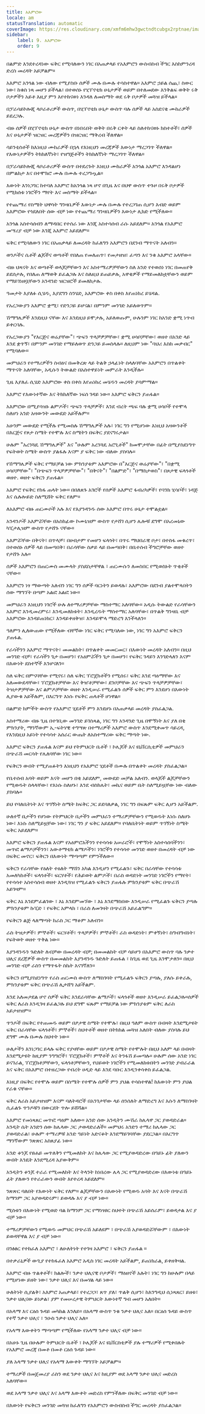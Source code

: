 ```yaml
---
title: አእምሮው
locale: am
statusTranslation: automatic
coverImage: https://res.cloudinary.com/xmfm6mhw3gwctndtcubgx2rptnae/image/upload/v1740337243/small_cover_educacion_fundamental_a051170f1c.webp
sidebar:
    label: 9. አእምሮው
    order: 9
---
```

በልምድ እንደተረዳነው ፍቅር የሚባለውን ነገር በአጠቃላይ የአእምሮን ውስብስብ ችግር እስከምንረዳ ድረስ መረዳት አይቻልም።

አእምሮ አንጎል ነው ብለው የሚያስቡ ሰዎች ሙሉ በሙሉ ተሳስተዋል። አእምሮ ኃይል ሰጪ፣ ስውር ነው፣ ከቁስ ነጻ መሆን ይችላል፣ በተወሰኑ የሂፕኖቲክ ሁኔታዎች ወይም በተለመደው እንቅልፍ ወቅት ሩቅ ቦታዎችን አይቶ እዚያ ምን እየተከናወነ እንዳለ ለመስማት ወደ ሩቅ ቦታዎች መጓዝ ይችላል።

በፓራሳይኮሎጂ ላቦራቶሪዎች ውስጥ, በሂፕኖቲክ ሁኔታ ውስጥ ባሉ ሰዎች ላይ አስደናቂ ሙከራዎች ይደረጋሉ.

ብዙ ሰዎች በሂፕኖቲክ ሁኔታ ውስጥ በነበሩበት ወቅት በሩቅ ርቀት ላይ ስለተከናወኑ ክስተቶች፣ ሰዎች እና ሁኔታዎች ዝርዝር መረጃዎችን በዝርዝር ማቅረብ ችለዋል።

ሳይንቲስቶች ከእነዚህ ሙከራዎች በኋላ የእነዚህን መረጃዎች እውነታ ማረጋገጥ ችለዋል። የእውነታዎችን ትክክለኛነት፣ የዝግጅቶችን ትክክለኛነት ማረጋገጥ ችለዋል።

በፓራሳይኮሎጂ ላቦራቶሪዎች ውስጥ በተደረጉት እነዚህ ሙከራዎች አንጎል አእምሮ እንዳልሆነ በምልከታ እና በተሞክሮ ሙሉ በሙሉ ተረጋግጧል።

እውነት እንነጋገር ከተባለ አእምሮ ከአንጎል ነጻ ሆኖ በጊዜ እና በህዋ ውስጥ ተጉዞ በሩቅ ቦታዎች የሚከሰቱ ነገሮችን ማየት እና መስማት ይችላል።

የተጨማሪ የስሜት ህዋሳት ግንዛቤዎች እውነታ ሙሉ በሙሉ የተረጋገጠ ሲሆን እብድ ወይም አእምሮው የጎደለበት ሰው ብቻ ነው የተጨማሪ ግንዛቤዎችን እውነታ ሊክድ የሚችለው።

አንጎል አስተሳሰብን ለማዳበር የተሰራ ነው እንጂ አስተሳሰብ ራሱ አይደለም። አንጎል የአእምሮ መሣሪያ ብቻ ነው እንጂ አእምሮ አይደለም።

ፍቅር የሚባለውን ነገር በአጠቃላይ ለመረዳት ከፈለግን አእምሮን በደንብ ማጥናት አለብን።

ወንዶችና ሴቶች ልጆችና ወጣቶች የበለጠ የመለጠጥ፣ የመታዘዝ፣ ፈጣን እና ንቁ አእምሮ አላቸው።

ብዙ ህጻናት እና ወጣቶች ወላጆቻቸውን እና አስተማሪዎቻቸውን ስለ አንድ የተወሰነ ነገር በመጠየቅ ይደሰታሉ, የበለጠ ለማወቅ ይፈልጋሉ እና ስለዚህ ይጠይቃሉ, አዋቂዎች የማይመለከቷቸውን ወይም የማይገነዘቧቸውን አንዳንድ ዝርዝሮች ይመለከታሉ.

ዓመታት እያለፉ ሲሄዱ, እያደግን ስንሄድ, አእምሮው ቀስ በቀስ እየጠነከረ ይሄዳል.

የአረጋውያን አእምሮ ቋሚ፣ የድንጋይ ይሆናል፣ በምንም መንገድ አይለወጥም።

ሽማግሌዎች እንደዚህ ናቸው እና እንደዚህ ይሞታሉ, አይለወጡም, ሁሉንም ነገር ከአንድ ቋሚ ነጥብ ይቀርባሉ.

የአረጋውያን "የእርጅና ወሬያቸው"፣ ጭፍን ጥላቻዎቻቸው፣ ቋሚ ሀሳቦቻቸው፣ ወዘተ በአንድ ላይ እንደ ቋጥኝ፣ በምንም መንገድ የማይለወጥ ድንጋይ ይመስላሉ። ለዚህም ነው "ባህሪ እስከ መቃብር" የሚባለው።

መምህራን የተማሪዎችን ስብዕና በመቅረጽ ላይ ትልቅ ኃላፊነት ስላለባቸው አእምሮን በጥልቀት ማጥናት አለባቸው, አዲሱን ትውልድ በአስተዋይነት መምራት እንዲችሉ።

ጊዜ እያለፈ ሲሄድ አእምሮው ቀስ በቀስ እየጠነከረ መሄዱን መረዳት ያሳምማል።

አእምሮ የእውነተኛው እና ትክክለኛው ነፍሰ ገዳይ ነው። አእምሮ ፍቅርን ያጠፋል።

አእምሮው በሚያሳዝኑ ልምዶች፣ ጭፍን ጥላቻዎች፣ እንደ ብረት ጫፍ ባሉ ቋሚ ሀሳቦች የተሞላ ስለሆነ አንድ አዛውንት መውደድ አይችሉም።

አሁንም መውደድ የሚችሉ የሚመስሉ ሽማግሌዎች አሉ፣ ነገር ግን የሚሆነው እነዚህ አዛውንቶች በእርጅና የጾታ ስሜት የተሞሉ እና ስሜትን በፍቅር ያደናግሩታል።

ሁሉም "አረንጓዴ ሽማግሌዎች" እና "ሁሉም አረንጓዴ አሮጊቶች" ከመሞታቸው በፊት በሚያስደነግጥ የፍትወት ስሜት ውስጥ ያልፋሉ እናም ያ ፍቅር ነው ብለው ያስባሉ።

የሽማግሌዎች ፍቅር የማይቻል ነው ምክንያቱም አእምሮው በ"እርጅና ወሬያቸው"፣ "በቋሚ ሀሳቦቻቸው"፣ "በጭፍን ጥላቻዎቻቸው"፣ "በቅናት"፣ "በልምድ"፣ "በማስታወስ"፣ በጾታዊ ፍላጎቶች ወዘተ. ወዘተ ፍቅርን ያጠፋል።

አእምሮ የፍቅር የከፋ ጠላት ነው። በበለጸጉ አገሮች የሰዎች አእምሮ ፋብሪካዎች፣ የባንክ ሂሳቦች፣ ነዳጅ እና ሴሉሎይድ ስለሚሸት ፍቅር የለም።

ለአእምሮ ብዙ ጠርሙሶች አሉ እና የእያንዳንዱ ሰው አእምሮ በጥሩ ሁኔታ ተሞልቷል።

አንዳንዶች አእምሯቸው በአስከፊው ኮሙኒዝም ውስጥ የታሸገ ሲሆን ሌሎቹ ደግሞ በአረመኔው ካፒታሊዝም ውስጥ የታሸጉ ናቸው።

አእምሯቸው በቅናት፣ በጥላቻ፣ በሀብታም የመሆን ፍላጎት፣ በጥሩ ማህበራዊ ቦታ፣ በተስፋ መቁረጥ፣ በተወሰኑ ሰዎች ላይ በመጣበቅ፣ በራሳቸው ስቃይ ላይ በመጣበቅ፣ በቤተሰብ ችግሮቻቸው ወዘተ የታሸጉ አሉ።

ሰዎች አእምሮን በጠርሙስ መሙላት ያስደስታቸዋል ፣ ጠርሙሱን ለመስበር የሚወስኑት ጥቂቶች ናቸው።

አእምሮን ነፃ ማውጣት አለብን ነገር ግን ሰዎች ባርነትን ይወዳሉ፣ አእምሮው በደንብ ያልተሞላበትን ሰው ማግኘት በጣም አልፎ አልፎ ነው።

መምህራን እነዚህን ነገሮች ሁሉ ለተማሪዎቻቸው ማስተማር አለባቸው። አዲሱ ትውልድ የራሳቸውን አእምሮ እንዲመረምሩ፣ እንዲመለከቱት፣ እንዲረዱት ማስተማር አለባቸው፣ በጥልቅ ግንዛቤ ብቻ አእምሮው እንዳይጠነክር፣ እንዳይቀዘቅዝ፣ እንዳይሞላ ማድረግ እንችላለን።

ዓለምን ሊለውጠው የሚችለው ብቸኛው ነገር ፍቅር የሚባለው ነው, ነገር ግን አእምሮ ፍቅርን ያጠፋል.

የራሳችንን አእምሮ ማጥናት፣ መመልከት፣ በጥልቀት መመርመር፣ በእውነት መረዳት አለብን። በዚህ መንገድ ብቻ፣ የራሳችን ጌታ በመሆን፣ የአዕምሯችን ጌታ በመሆን፣ የፍቅር ገዳይን እንገድላለን እናም በእውነት ደስተኞች እንሆናለን።

ስለ ፍቅር በምናባቸው የሚኖሩ፣ ስለ ፍቅር ፕሮጀክቶችን የሚሰሩ፣ ፍቅር እንደ ጣዕማቸው እና አለመውደዳቸው፣ ፕሮጀክቶቻቸው እና ቅዠቶቻቸው፣ ደንቦቻቸው እና ጭፍን ጥላቻዎቻቸው፣ ትዝታዎቻቸው እና ልምዶቻቸው ወዘተ እንዲሠራ የሚፈልጉ ሰዎች ፍቅር ምን እንደሆነ በእውነት ሊያውቁ አይችሉም, በእርግጥ እነሱ የፍቅር ጠላቶች ሆነዋል።

በልምድ ክምችት ውስጥ የአእምሮ ሂደቶች ምን እንደሆኑ በአጠቃላይ መረዳት ያስፈልጋል.

አስተማሪው ብዙ ጊዜ በተገቢው መንገድ ይገስጻል, ነገር ግን አንዳንድ ጊዜ በሞኝነት እና ያለ በቂ ምክንያት, ማንኛውም ኢ-ፍትሃዊ ተግሣጽ በተማሪዎች አእምሮ ውስጥ እንደሚቀመጥ ሳይረዳ, የእንደዚህ አይነት የተሳሳተ አሰራር ውጤት ለአስተማሪው ፍቅር ማጣት ነው.

አእምሮ ፍቅርን ያጠፋል እናም ይህ የትምህርት ቤቶች ፣ ኮሌጆች እና ዩኒቨርሲቲዎች መምህራን በጭራሽ መርሳት የሌለባቸው ነገር ነው።

የፍቅርን ውበት የሚያጠፉትን እነዚህን የአእምሮ ሂደቶች በሙሉ በጥልቀት መረዳት ያስፈልጋል።

የቤተሰብ አባት ወይም እናት መሆን በቂ አይደለም, መውደድ መቻል አለብን. ወላጆች ልጆቻቸውን የሚወዱት ስላላቸው፣ የእነሱ ስለሆኑ፣ እንደ ብስክሌት፣ መኪና ወይም ቤት ስለሚይዟቸው ነው ብለው ያስባሉ።

ይህ የባለቤትነት እና ጥገኝነት ስሜት ከፍቅር ጋር ይደባለቃል, ነገር ግን በፍጹም ፍቅር ሊሆን አይችልም.

ሁለተኛ ቤታችን የሆነው የትምህርት ቤታችን መምህራን ተማሪዎቻቸውን የሚወዱት እነሱ ስለሆኑ ነው፣ እነሱ ስለሚይዟቸው ነው፣ ነገር ግን ያ ፍቅር አይደለም። የባለቤትነት ወይም ጥገኝነት ስሜት ፍቅር አይደለም።

አእምሮ ፍቅርን ያጠፋል እናም የአዕምሮአችንን የተሳሳቱ አሠራሮች፣ የሞኝነት አስተሳሰባችንን፣ መጥፎ ልማዶቻችንን፣ አውቶማቲክ ልማዶችን፣ ነገሮችን የተሳሳተ መንገድ ወዘተ በመረዳት ብቻ ነው በፍቅር መኖር፣ ፍቅርን በእውነት ማጣጣም የምንችለው።

ፍቅርን የራሳቸው የዕለት ተዕለት ማሽን አካል እንዲሆን የሚፈልጉ፣ ፍቅር በራሳቸው የተሳሳቱ አመለካከቶች፣ ፍላጎቶች፣ ፍርሃቶች፣ የሕይወት ልምዶች፣ በራስ ወዳድነት መንገድ ነገሮችን የማየት፣ የተሳሳተ አስተሳሰብ ወዘተ እንዲጓዝ የሚፈልጉ ፍቅርን ያጠፋሉ ምክንያቱም ፍቅር በጭራሽ አይገዛም።

ፍቅር እኔ እንደምፈልገው ፣ እኔ እንደምመኘው ፣ እኔ እንደማስበው እንዲሠራ የሚፈልጉ ፍቅርን ያጣሉ ምክንያቱም ኩፒድ ፣ የፍቅር አምላክ ፣ በራስ ለመገዛት በጭራሽ አይፈልግም።

የፍቅርን ልጅ ላለማጣት ከራስ ጋር ማቆም አለብን።

ራስ ትዝታዎች፣ ምኞቶች፣ ፍርሃቶች፣ ጥላቻዎች፣ ምኞቶች፣ ራስ ወዳድነት፣ ምቀኝነት፣ ስግብግብነት፣ የፍትወት ወዘተ ጥቅል ነው።

እያንዳንዱን ጉድለት ለብቻው በመረዳት ብቻ; በመመልከት ብቻ ሳይሆን በአእምሮ ውስጥ ባሉ ንቃተ ህሊና ደረጃዎች ውስጥ በመመልከት እያንዳንዱ ጉድለት ይጠፋል ፣ ከጊዜ ወደ ጊዜ እንሞታለን። በዚህ መንገድ ብቻ ራስን የማጥፋት ስኬት እናገኛለን።

ፍቅርን በሚያስደነግጥ የራስ ጠርሙስ ውስጥ ለማስገባት የሚፈልጉ ፍቅርን ያጣሉ, ያለሱ ይቀራሉ, ምክንያቱም ፍቅር በጭራሽ ሊታሸግ አይችልም.

እንደ አለመታደል ሆኖ ሰዎች ፍቅር እንደራሳቸው ልማዶች፣ ፍላጎቶች ወዘተ እንዲሠራ ይፈልጋሉ።ሰዎች ፍቅር ለራስ እንዲገዛ ይፈልጋሉ ይህ ደግሞ ፍጹም የማይቻል ነው ምክንያቱም ፍቅር ለራስ አይታዘዝም።

ጥንዶች በፍቅር የተጠመዱ ወይም በፆታዊ ስሜት የተሞሉ፣ በዚህ ዓለም ውስጥ በብዛት እንደሚታዩት ፍቅር በራሳቸው ፍላጎቶች፣ ምኞቶች፣ ስህተቶች ወዘተ በትክክል መጓዝ አለበት ብለው ያስባሉ ይህ ደግሞ ሙሉ በሙሉ ስህተት ነው።

ሁለታችን እንነጋገር ይላሉ ፍቅር የያዛቸው ወይም በፆታዊ ስሜት የተሞሉት በዚህ አለም ላይ በብዛት እንደሚታዩት ከዚያም ንግግሮች፣ ፕሮጀክቶች፣ ምኞቶች እና ትንፋሽ ይመጣሉ። ሁሉም ሰው አንድ ነገር ይናገራል, ፕሮጀክቶቻቸውን, ፍላጎቶቻቸውን, የህይወት ነገሮችን የሚመለከቱበትን መንገድ ያብራራል እና ፍቅር በአእምሮ በተዘረጋው የብረት ሀዲድ ላይ እንደ ባቡር እንዲንቀሳቀስ ይፈልጋል.

እነዚያ በፍቅር የተሞሉ ወይም በስሜት የተሞሉ ሰዎች ምን ያህል ተሳስተዋል! ከእውነት ምን ያህል የራቁ ናቸው።

ፍቅር ለራስ አይታዘዝም እናም ባለትዳሮች በአንገታቸው ላይ ሰንሰለት ለማድረግ እና እሱን ለማስገዛት ሲፈልጉ ጥንዶቹን በውርደት ጥሎ ይሸሻል።

አእምሮ የመነጻጸር መጥፎ ጣዕም አለው። አንድ ሰው አንዲትን ሙሽራ ከሌላዋ ጋር ያወዳድራል። አንዲት ሴት አንድን ሰው ከሌላው ጋር ታወዳድራለች። መምህሩ አንድን ተማሪ ከሌላው ጋር ያወዳድራል፣ ሁሉም ተማሪዎቹ አንድ ዓይነት አድናቆት እንደማይገባቸው ያደርጋል። በእርግጥ ማንኛውም ንጽጽር አስጸያፊ ነው።

አንድ ቆንጆ የፀሐይ መጥለቅን የሚመለከት እና ከሌላው ጋር የሚያወዳድረው በዓይኑ ፊት ያለውን ውበት እንዴት እንደሚረዳ አያውቅም።

አንዲትን ቆንጆ ተራራ የሚመለከት እና ትላንት ከነበረው ሌላ ጋር የሚያወዳድረው በእውነቱ በዓይኑ ፊት ያለውን የተራራውን ውበት እየተረዳ አይደለም።

ንጽጽር ባለበት የእውነት ፍቅር የለም። ልጆቻቸውን በእውነት የሚወዱ አባት እና እናት በጭራሽ ከማንም ጋር አያወዳድሩም፣ ይወዳሉ እና ያ ብቻ ነው።

ሚስቱን በእውነት የሚወድ ባል ከማንም ጋር የማነፃፀር ስህተት በጭራሽ አይሰራም፣ ይወዳታል እና ያ ብቻ ነው።

ተማሪዎቻቸውን የሚወዱ መምህር በጭራሽ አይለዩም ፣ በጭራሽ አያወዳድሯቸውም ፣ በእውነት ይወዳቸዋል እና ያ ብቻ ነው።

በንፅፅር የተከፈለ አእምሮ ፣ ለሁለትነት የተገዛ አእምሮ ፣ ፍቅርን ያጠፋል ።

በተቃራኒዎች ውጊያ የተከፋፈለ አእምሮ አዲስ ነገር መረዳት አይችልም, ይጠነክራል, ይቀዘቅዛል.

አእምሮ ብዙ ጥልቀቶች፣ ክልሎች፣ ንቃተ ህሊናዊ ቦታዎች፣ ማዕዘኖች አሉት፣ ነገር ግን ከሁሉም በላይ የሚሆነው ይዘት ነው፣ ንቃተ ህሊና እና በመሃል ላይ ነው።

ሁለትነት ሲያልቅ፣ አእምሮ አጠቃላይ፣ የተረጋጋ፣ ጸጥ ያለ፣ ጥልቅ ሲሆን፣ ከእንግዲህ ሲነጻጸር፣ ይዘቱ፣ ንቃተ ህሊናው ይነቃል፣ ያም የመሠረታዊ ትምህርት እውነተኛ ግብ መሆን አለበት።

በአላማ እና ርዕሰ ጉዳይ መካከል እንለይ። በአላማ ውስጥ ንቁ ንቃተ ህሊና አለ። በርዕሰ ጉዳይ ውስጥ የተኛ ንቃተ ህሊና ፣ ንዑስ ንቃተ ህሊና አለ።

የአላማ እውቀትን ማጣጣም የሚችለው የአላማ ንቃተ ህሊና ብቻ ነው።

በአሁኑ ጊዜ በሁሉም ትምህርት ቤቶች ፣ ኮሌጆች እና ዩኒቨርስቲዎች ያሉ ተማሪዎች የሚቀበሉት የአእምሮ መረጃ በመቶ በመቶ ርዕሰ ጉዳይ ነው።

ያለ አላማ ንቃተ ህሊና የአላማ እውቀት ማግኘት አይቻልም።

ተማሪዎች በመጀመሪያ ራስን ወደ ንቃተ ህሊና እና ከዚያም ወደ አላማ ንቃተ ህሊና መድረስ አለባቸው።

ወደ አላማ ንቃተ ህሊና እና አላማ እውቀት መድረስ የምንችለው በፍቅር መንገድ ብቻ ነው።

በእውነት የፍቅርን መንገድ መጓዝ ከፈለግን የአእምሮን ውስብስብ ችግር መረዳት ያስፈልጋል።

